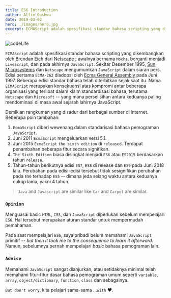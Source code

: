 ```yaml
---
title: ES6 Introduction
author: Alfie Qashwa
date: 2019-03-02
hero: ./images/hero.jpg
excerpt: ECMAScript adalah spesifikasi standar bahasa scripting yang dikembangkan oleh Brendan Eich dari Netscape. Awalnya bernama Mocha, berganti menjadi LiveScript, dan pada akhirnya JavaScript.
---
```



![codeLife](https://source.unsplash.com/FGXqbqbGt5o)

`ECMAScript` adalah spesifikasi standar bahasa scripting yang dikembangkan oleh [Brendan Eich](https://en.wikipedia.org/wiki/Brendan_Eich) dari [ Netscape ](https://en.wikipedia.org/wiki/Netscape); awalnya bernama `Mocha`, berganti menjadi `LiveScript`, dan pada akhirnya `JavaScript`. Sekitar Desember 1995, [Sun Microsystems](https://en.wikipedia.org/wiki/Sun_Microsystems) dan `Netscape` mengumumkan `JavaScript` dalam siaran pers. Edisi pertama `ECMA-262` diadopsi oleh [Ecma General Assembly](https://www.ecma-international.org/) pada Juni 1997. Beberapa edisi standar bahasa telah diterbitkan sejak saat itu. Nama `ECMAScript` merupakan konsekuensi atas kompromi antar beberapa organisasi yang terlibat dalam klaim standardisasi bahasa, terutama `Netscape` dan `Microsoft` -- yang mana perselisihan antara keduanya paling mendominasi di masa awal sejarah lahirnya JavaScript.

Demikian rangkuman yang disadur dari berbagai sumber di internet. Beberapa poin tambahan:

1. `EcmaScript` diberi wewenang dalam standarisasi bahasa pemograman `JavaScript`.
2. Juni 2011 `EcmaScript` mengeluarkan versi 5.1.
3. Juni 2015 `EcmaScript` `the sixth edition` di `released`. Terdapat penambahan beberapa fitur secara signifikan.
4. `The Sixth Edition` biasa disingkat menjadi `ES6` atau `ES2015` berdasarkan tahun `release`.
5. Tahun-tahun berikutnya edisi `ES7`, `ES8` di release dan `ES9` pada Juni 2018 lalu. Perubahan pada edisi-edisi tersebut tidak sesignifikan perubahan pada `ES6` terhadap `ES5` -- dimana jeda selang waktu antara keduanya cukup lama, yakni 4 tahun.

> `Java` and `Javascript` are similar like `Car` and `Carpet` are similar.

### `Opinion`

Menguasai basic `HTML`, `CSS`, dan `JavaScript` diperlukan sebelum mempelajari `ES6`. Hal tersebut merupakan aturan standar untuk mempermudah pemahaman.

Pada saat mempelajari `ES6`, saya pribadi belum memahami `JavaScript` primitif -- _but then it took me to the consequence to learn it afterward_. Namun, sebelumnya pernah mempelajari _basic_ bahasa pemograman lain.

### `Advise`

Memahami `JavaScript` sangat dianjurkan, atau setidaknya minimal telah memahami fitur-fitur dasar bahasa pemograman umum seperti `variable`, `array`, `object/dictionary`, `function`, `class` dan sebagainya.

`But don't worry`, kita pelajari sama-sama ...`with` <span img="role">❤️</span>.
